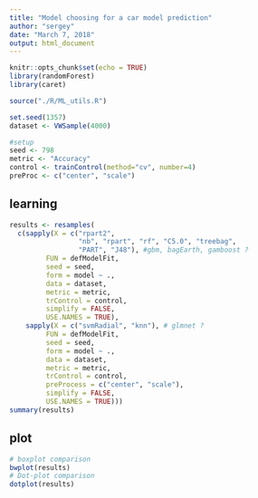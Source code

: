 ```yaml
---
title: "Model choosing for a car model prediction"
author: "sergey"
date: "March 7, 2018"
output: html_document
---
```


```r
knitr::opts_chunk$set(echo = TRUE)
library(randomForest)
library(caret)
```

```r
source("./R/ML_utils.R")

set.seed(1357)
dataset <- VWSample(4000)

#setup
seed <- 798
metric <- "Accuracy"
control <- trainControl(method="cv", number=4)
preProc <- c("center", "scale")
```


## learning 
``` r
results <- resamples(
  c(sapply(X = c("rpart2",
                 "nb", "rpart", "rf", "C5.0", "treebag", 
                 "PART", "J48"), #gbm, bagEarth, gamboost ?
         FUN = defModelFit,
         seed = seed,
         form = model ~ .,
         data = dataset,
         metric = metric,
         trControl = control,
         simplify = FALSE,
         USE.NAMES = TRUE),
    sapply(X = c("svmRadial", "knn"), # glmnet ?
         FUN = defModelFit,
         seed = seed,
         form = model ~ .,
         data = dataset,
         metric = metric,
         trControl = control,
         preProcess = c("center", "scale"),
         simplify = FALSE,
         USE.NAMES = TRUE)))
summary(results)
```

## plot
``` r
# boxplot comparison
bwplot(results)
# Dot-plot comparison
dotplot(results)
```
